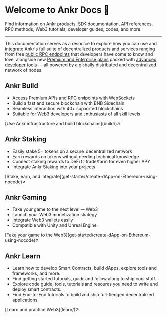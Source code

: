 
# Welcome to Ankr Docs 👋

Find information on Ankr products, SDK documentation, API references, RPC methods, Web3 tutorials, developer guides, codes, and more.
____________________________________

This documentation serves as a resource to explore how you can use and integrate Ankr's full suite of decentralized products and services ranging from free [public RPC endpoints](https://www.ankr.com/protocol/) that developers have come to know and love, alongside new [Premium and Enterprise plans](https://www.ankr.com/protocol/account/) packed with [advanced developer tools](https://www.ankr.com/advanced-api/) — all powered by a globally distributed and decentralized network of nodes.

## Ankr Build
* Access Premium APIs and RPC endpoints with WebSockets
* Build a fast and secure blockchain with BNB Sidechain
* Seamless interaction with 40+ supported blockchains
* Suitable for Web3 developers and enthusiasts of all skill levels
<div className="p-4 border border-gray-200 dark:border-gray-900 rounded mt-6">
  [Use Ankr infrastructure and build blockchains](build/)↗
</div>


## Ankr Staking
* Easily stake 5+ tokens on a secure, decentralized network
* Earn rewards on tokens without needing technical knowledge
* Connect staking rewards to DeFi to trade/farm for even higher APY
* Integrate Ankr Staking into your projects
<div className="p-4 border border-gray-200 dark:border-gray-900 rounded mt-6">
  [Stake, earn, and integrate](get-started/create-dApp-on-Ethereum-using-nocode)↗
</div>

## Ankr Gaming
* Take your game to the next level — Web3
* Launch your Web3 monetization strategy
* Integrate Web3 wallets easily
* Compatible with Unity and Unreal Engine
<div className="p-4 border border-gray-200 dark:border-gray-900 rounded mt-6">
  [Take your game to the Web3](get-started/create-dApp-on-Ethereum-using-nocode)↗
</div>

## Ankr Learn

* Learn how to develop Smart Contracts, build dApps, explore tools and frameworks, and more.
* Find getting started tutorials, guide and follow along to ship cool stuff.
* Explore code guide, tools, tutorials and resoures you need to write and deploy smart contracts.
* Find End-to-End tutorials to build and ship full-fledged decentralized applications.
<div className="p-4 border border-gray-200 dark:border-gray-900 rounded mt-6">
  [Learn and practice Web3](learn/)↗
</div>